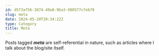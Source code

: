 ```yaml
---
id: d5f3af56-3874-49e8-9ba3-980577cfeb70
slug: meta
date: 2024-05-20T20:34:22Z
type: Category
title: Meta
---
```


Posts tagged **_meta_** are self-referential in nature, such as articles where I talk about the blog/site itself.
